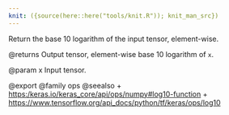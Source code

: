 ```yaml
---
knit: ({source(here::here("tools/knit.R")); knit_man_src})
---
```

Return the base 10 logarithm of the input tensor, element-wise.

@returns
    Output tensor, element-wise base 10 logarithm of `x`.

@param x
Input tensor.

@export
@family ops
@seealso
+ <https:/keras.io/keras_core/api/ops/numpy#log10-function>
+ <https://www.tensorflow.org/api_docs/python/tf/keras/ops/log10>

